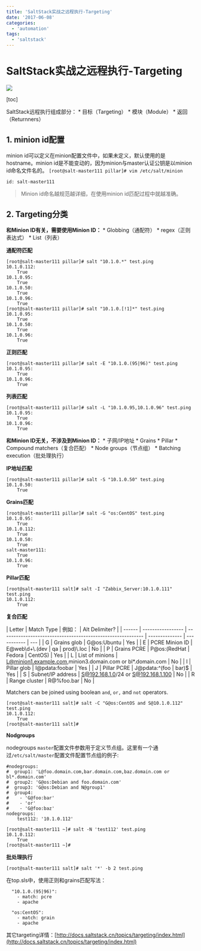 ```yaml
---
title: 'SaltStack实战之远程执行-Targeting'
date: '2017-06-08'
categories:
  - 'automation'
tags:
  - 'saltstack'
---
```


# SaltStack实战之远程执行-Targeting

![](images/saltstack_logo-300x154.png)

[toc]

SaltStack远程执行组成部分： \* 目标（Targeting） \* 模块（Module） \* 返回（Returnners）

## 1. minion id配置

minion id可以定义在minion配置文件中，如果未定义，默认使用的是hostname。minion id是不能变动的，因为minion与master认证公钥是以minion id命名文件名的。 `[root@salt-master111 pillar]# vim /etc/salt/minion`

```
id: salt-master111
```

> Minion id命名越规范越详细，在使用minion id匹配过程中就越准确。

## 2. Targeting分类

**和Minion ID有关，需要使用Minion ID：** \* Globbing（通配符） \* regex（正则表达式） \* List（列表）

**通配符匹配**

```
[root@salt-master111 pillar]# salt "10.1.0.*" test.ping
10.1.0.112:
    True
10.1.0.95:
    True
10.1.0.50:
    True
10.1.0.96:
    True
[root@salt-master111 pillar]# salt "10.1.0.[!1]*" test.ping
10.1.0.95:
    True
10.1.0.50:
    True
10.1.0.96:
    True
```

**正则匹配**

```
[root@salt-master111 pillar]# salt -E "10.1.0.(95|96)" test.ping
10.1.0.95:
    True
10.1.0.96:
    True
```

**列表匹配**

```
[root@salt-master111 pillar]# salt -L "10.1.0.95,10.1.0.96" test.ping
10.1.0.95:
    True
10.1.0.96:
    True
```

**和Minion ID无关，不涉及到Minion ID：** \* 子网/IP地址 \* Grains \* Pillar \* Compound matchers（复合匹配） \* Node groups（节点组） \* Batching execution（批处理执行）

**IP地址匹配**

```
[root@salt-master111 pillar]# salt -S "10.1.0.50" test.ping
10.1.0.50:
    True
```

**Grains匹配**

```
[root@salt-master111 pillar]# salt -G "os:CentOS" test.ping
10.1.0.95:
    True
10.1.0.112:
    True
10.1.0.50:
    True
salt-master111:
    True
10.1.0.96:
    True
```

**Pillar匹配**

```
[root@salt-master111 salt]# salt -I "Zabbix_Server:10.1.0.111" test.ping
10.1.0.112:
    True
```

**复合匹配**

| Letter | Match Type        | 例如：                                                      | Alt Delimiter? |
| ------ | ----------------- | ----------------------------------------------------------- | -------------- | ----------- | --- |
| G      | Grains glob       | G@os:Ubuntu                                                 | Yes            |
| E      | PCRE Minion ID    | E@web\\d+\\.(dev                                            | qa             | prod)\\.loc | No  |
| P      | Grains PCRE       | P@os:(RedHat                                                | Fedora         | CentOS)     | Yes |
| L      | List of minions   | L@minion1.example.com,minion3.domain.com or bl\*.domain.com | No             |
| I      | Pillar glob       | I@pdata:foobar                                              | Yes            |
| J      | Pillar PCRE       | J@pdata:^(foo                                               | bar)$          | Yes         |
| S      | Subnet/IP address | S@192.168.1.0/24 or S@192.168.1.100                         | No             |
| R      | Range cluster     | R@%foo.bar                                                  | No             |

Matchers can be joined using boolean `and`, `or,` and `not` operators.

```
[root@salt-master111 salt]# salt -C "G@os:CentOS and S@10.1.0.112" test.ping
10.1.0.112:
    True
[root@salt-master111 salt]#
```

**Nodgroups**

nodegroups `master`配置文件参数用于定义节点组。这里有一个通过`/etc/salt/master`配置文件配置节点组的例子:

```
#nodegroups:
#  group1: 'L@foo.domain.com,bar.domain.com,baz.domain.com or bl*.domain.com'
#  group2: 'G@os:Debian and foo.domain.com'
#  group3: 'G@os:Debian and N@group1'
#  group4:
#    - 'G@foo:bar'
#    - 'or'
#    - 'G@foo:baz'
nodegroups:
    test112: '10.1.0.112'
```

```
[root@salt-master111 ~]# salt -N 'test112' test.ping
10.1.0.112:
    True
[root@salt-master111 ~]#
```

**批处理执行**

```
[root@salt-master111 salt]# salt '*' -b 2 test.ping
```

在top.sls中，使用正则和grains匹配写法：

```
  "10.1.0.(95|96)":
    - match: pcre
    - apache

  "os:CentOS":
    - match: grain
    - apache
```

其它targeting详情：[http://docs.saltstack.cn/topics/targeting/index.html](http://docs.saltstack.cn/topics/targeting/index.html)
